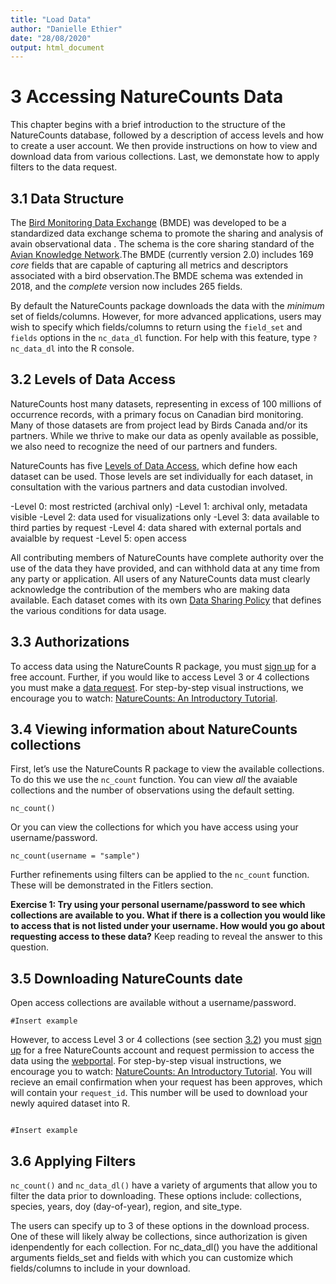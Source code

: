```yaml
---
title: "Load Data"
author: "Danielle Ethier"
date: "28/08/2020"
output: html_document
---
```


# 3 Accessing NatureCounts Data {#Data3}

This chapter begins with a brief introduction to the structure of the NatureCounts database, followed by a description of access levels and how to create a user account. We then provide instructions on how to view and download data from various collections. Last, we demonstate how to apply filters to the data request.    

## 3.1 Data Structure {#Data3.1}

The [Bird Monitoring Data Exchange](https://www.birdscanada.org/birdmon/default/nc_bmde.jsp) (BMDE) was developed to be a standardized data exchange schema to promote the sharing and analysis of avain observational data . The schema is the core sharing standard of the [Avian Knowledge Network](www.avianknowledge.net).The BMDE (currently version 2.0) includes 169 *core* fields that are capable of capturing all metrics and descriptors associated with a bird observation.The BMDE schema was extended in 2018, and the *complete* version now includes 265 fields.

By default the NatureCounts package downloads the data with the *minimum* set of fields/columns. However, for more advanced applications, users may wish to specify which fields/columns to return using the `field_set` and `fields` options in the `nc_data_dl` function. For help with this feature, type `?nc_data_dl` into the R console.   

## 3.2 Levels of Data Access {#Data3.2}

NatureCounts host many datasets, representing in excess of 100 millions of occurrence records, with a primary focus on Canadian bird monitoring. Many of those datasets are from project lead by Birds Canada and/or its partners. While we thrive to make our data as openly available as possible, we also need to recognize the need of our partners and funders.

NatureCounts has five [Levels of Data Access](https://www.birdscanada.org/birdmon/default/nc_access_levels.jsp), which define how each dataset can be used. Those levels are set individually for each dataset, in consultation with the various partners and data custodian involved.

-Level 0: most restricted (archival only)
-Level 1: archival only, metadata visible
-Level 2: data used for visualizations only
-Level 3: data available to third parties by request
-Level 4: data shared with external portals and avaialble by request
-Level 5: open access

All contributing members of NatureCounts have complete authority over the use of the data they have provided, and can withhold data at any time from any party or application. All users of any NatureCounts data must clearly acknowledge the contribution of the members who are making data available. Each dataset comes with its own [Data Sharing Policy](https://www.birdscanada.org/birdmon/default/nc_data_sharing.jsp) that defines the various conditions for data usage.

## 3.3 Authorizations {#Data3.3}

To access data using the NatureCounts R package, you must [sign up](https://www.birdscanada.org/birdmon/default/register.jsp) for a free account. Further, if you would like to access Level 3 or 4 collections you must make a [data request](https://www.birdscanada.org/birdmon/default/searchquery.jsp). For step-by-step visual instructions, we encourage you to watch: [NatureCounts: An Introductory Tutorial](link to be provided).

## 3.4 Viewing information about NatureCounts collections {#Data3.4}

First, let's use the NatureCounts R package to view the available collections. To do this we use the `nc_count` function. You can view *all* the avaiable collections and the number of observations using the default setting. 

```
nc_count() 

```
Or you can view the collections for which you have access using your username/password.

```
nc_count(username = "sample")

```
Further refinements using filters can be applied to the `nc_count` function. These will be demonstrated in the Fitlers section. 

**Exercise 1: Try using your personal username/password to see which collections are available to you. What if there is a collection you would like to access that is not listed under your username. How would you go about requesting access to these data?**  Keep reading to reveal the answer to this question. 

## 3.5 Downloading NatureCounts date {#Data3.5}

Open access collections are available without a username/password.   

```
#Insert example

```

However, to access Level 3 or 4 collections (see section [3.2](#Data3.2)) you must [sign up](https://www.birdscanada.org/birdmon/default/register.jsp) for a free NatureCounts account and request permission to access the data using the [webportal](https://www.birdscanada.org/birdmon/default/searchquery.jsp). For step-by-step visual instructions, we encourage you to watch: [NatureCounts: An Introductory Tutorial](link to be provided). You will recieve an email confirmation when your request has been approves, which will contain your `request_id`. This number will be used to download your newly aquired dataset into R.   

```

#Insert example

```
## 3.6 Applying Filters {#Data3.6}

`nc_count()` and `nc_data_dl()` have a variety of arguments that allow you to filter the data prior to downloading. These options include: collections, species, years, doy (day-of-year), region, and site_type. 


The users can specify up to 3 of these options in the download process. One of these will likely alway be collections, since authorization is given idenpendently for each collection. For nc_data_dl() you have the additional arguments fields_set and fields with which you can customize which fields/columns to include in your download.
